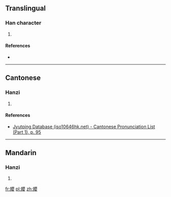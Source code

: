==Translingual==

===Han character===
{{Han char|rn=38|rad=女|as=17|sn=20|four=|canj=女月金女 (VBCV)|ids=⿰[[女]][[嬰]]}}

# {{defn|Han|sort=女17}}

====References====
* {{Han ref|kx=0274.091|dkj=06896|dj=0542.290|hdz=21090.090|uh=5B46|ud=23366}}

----

==Cantonese==

===Hanzi===
{{yue-hanzi|jyut=[[jing1]]|y=ying1}}

# {{defn|lang=yue|sort=女17}}

====References====
* [http://www.iso10646hk.net/jp/document/download.jsp Jyutping Database (iso10646hk.net) - Cantonese Pronunciation List (Part 1), p. 95]

----

==Mandarin==

===Hanzi===
{{cmn-hanzi|pin=[[yīng]] ([[ying1]]), [[liàn]] ([[lian4]])|wg=ying<sup>1</sup>, lien<sup>4</sup>}}

# {{defn|lang=cmn|sort=女17}}

[[fr:孆]]
[[pl:孆]]
[[zh:孆]]